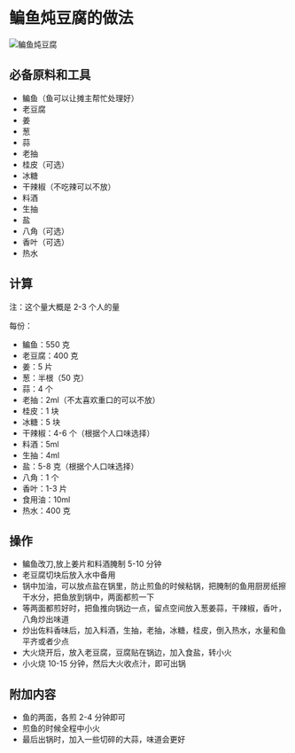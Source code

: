 
# 鳊鱼炖豆腐的做法

![鳊鱼炖豆腐](./鳊鱼炖豆腐.jpg)

## 必备原料和工具

- 鳊鱼（鱼可以让摊主帮忙处理好）
- 老豆腐
- 姜
- 葱
- 蒜
- 老抽
- 桂皮（可选）
- 冰糖
- 干辣椒（不吃辣可以不放）
- 料酒
- 生抽
- 盐
- 八角（可选）
- 香叶（可选）
- 热水

## 计算

注：这个量大概是 2-3 个人的量

每份：

- 鳊鱼：550 克
- 老豆腐：400 克
- 姜：5 片
- 葱：半根（50 克）
- 蒜：4 个
- 老抽：2ml（不太喜欢重口的可以不放）
- 桂皮：1 块
- 冰糖：5 块
- 干辣椒：4-6 个（根据个人口味选择）
- 料酒：5ml
- 生抽：4ml
- 盐：5-8 克（根据个人口味选择）
- 八角：1 个
- 香叶：1-3 片
- 食用油：10ml
- 热水：400 克

## 操作

- 鳊鱼改刀,放上姜片和料酒腌制 5-10 分钟
- 老豆腐切块后放入水中备用
- 锅中加油，可以放点盐在锅里，防止煎鱼的时候粘锅，把腌制的鱼用厨房纸擦干水分，把鱼放到锅中，两面都煎一下
- 等两面都煎好时，把鱼推向锅边一点，留点空间放入葱姜蒜，干辣椒，香叶，八角炒出味道
- 炒出佐料香味后，加入料酒，生抽，老抽，冰糖，桂皮，倒入热水，水量和鱼平齐或者少点
- 大火烧开后，放入老豆腐，豆腐贴在锅边，加入食盐，转小火
- 小火烧 10-15 分钟，然后大火收点汁，即可出锅

## 附加内容

- 鱼的两面，各煎 2-4 分钟即可
- 煎鱼的时候全程中小火
- 最后出锅时，加入一些切碎的大蒜，味道会更好


